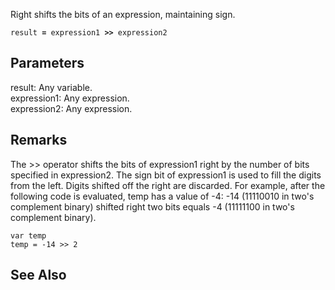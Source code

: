 Right shifts the bits of an expression, maintaining sign.

 result '''=''' expression1 '''&gt;&gt;''' expression2

==Parameters==
; result: Any variable.
; expression1: Any expression.
; expression2: Any expression.

==Remarks==
The &gt;&gt; operator shifts the bits of expression1 right by the number of bits specified in expression2. The sign bit of expression1 is used to fill the digits from the left. Digits shifted off the right are discarded. For example, after the following code is evaluated, temp has a value of -4: -14 (11110010 in two's complement binary) shifted right two bits equals -4 (11111100 in two's complement binary).

 var temp
 temp = -14 &gt;&gt; 2

==See Also==

              

              

              

              

              
